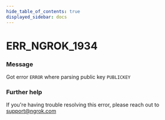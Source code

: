 ```yaml
---
hide_table_of_contents: true
displayed_sidebar: docs
---
```



# ERR_NGROK_1934

### Message

Got error `ERROR` where parsing public key `PUBLICKEY`

<ErrorDetails error="err_ngrok_1934" />

### Further help

If you're having trouble resolving this error, please reach out to [support@ngrok.com](mailto:support@ngrok.com?subject=Help%20with%20ERR_NGROK_1934)

